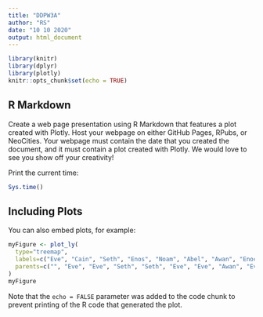 ---
title: "DDPW3A"
author: "RS"
date: "10 10 2020"
output: html_document
---

```{r setup, include=FALSE}
library(knitr)
library(dplyr)
library(plotly)
knitr::opts_chunk$set(echo = TRUE)
```

## R Markdown

Create a web page presentation using R Markdown that features a plot created with Plotly. Host your webpage on either GitHub Pages, RPubs, or NeoCities. Your webpage must contain the date that you created the document, and it must contain a plot created with Plotly. We would love to see you show off your creativity! 

Print the current time:

```{r}
Sys.time()
```

## Including Plots

You can also embed plots, for example:

```{r pressure, echo=FALSE}
myFigure <- plot_ly(
  type="treemap",
  labels=c("Eve", "Cain", "Seth", "Enos", "Noam", "Abel", "Awan", "Enoch", "Azura"),
  parents=c("", "Eve", "Eve", "Seth", "Seth", "Eve", "Eve", "Awan", "Eve")
)
myFigure
```

Note that the `echo = FALSE` parameter was added to the code chunk to prevent printing of the R code that generated the plot.
